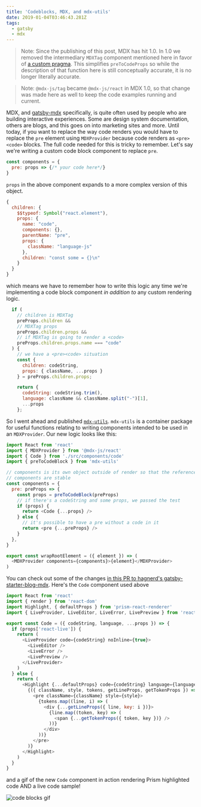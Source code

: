 ```yaml
---
title: 'Codeblocks, MDX, and mdx-utils'
date: 2019-01-04T03:46:43.281Z
tags:
  - gatsby
  - mdx
---
```


> Note: Since the publishing of this post, MDX has hit 1.0. In 1.0 we removed the intermediary `MDXTag` component mentioned here in favor of [a custom pragma](https://mdxjs.com/blog/custom-pragma/). This simplifies `preToCodeProps` so while the description of that function here is still conceptually accurate, it is no longer literally accurate.

> Note: `@mdx-js/tag` became `@mdx-js/react` in MDX 1.0, so that change was made here as well to keep the code examples running and current.

MDX, and [gatsby-mdx](https://github.com/ChristopherBiscardi/gatsby-mdx) specifically, is quite often used by people who are building interactive experiences. Some are design system documentation, others are blogs, and this goes on into marketing sites and more. Until today, if you want to replace the way code renders you would have to replace the `pre` element using `MDXProvider` because code renders as `<pre><code>` blocks. The full code needed for this is tricky to remember. Let's say we're writing a custom code block component to replace `pre`.

```js
const components = {
  pre: props => {/* your code here*/}
}
```

`props` in the above component expands to a more complex version of this object.

```js
{
  children: {
    $$typeof: Symbol("react.element"),
    props: {
      name: "code",
      components: {},
      parentName: "pre",
      props: {
        className: "language-js"
      },
      children: "const some = {}\n"
    }
  }
}
```

which means we have to remember how to write this logic any time we're implementing a code block component *in addition to* any custom rendering logic.

```js
  if (
    // children is MDXTag
    preProps.children &&
    // MDXTag props
    preProps.children.props &&
    // if MDXTag is going to render a <code>
    preProps.children.props.name === "code"
  ) {
    // we have a <pre><code> situation
    const {
      children: codeString,
      props: { className, ...props }
    } = preProps.children.props;

    return {
      codeString: codeString.trim(),
      language: className && className.split("-")[1],
      ...props
    };
```

So I went ahead and published [`mdx-utils`](https://github.com/ChristopherBiscardi/gatsby-mdx/tree/00769a1b72455f40843cd2f09ee34fd63b009fb2/packages/mdx-utils). `mdx-utils` is a container package for useful functions relating to writing components intended to be used in an `MDXProvider`. Our new logic looks like this:

```js
import React from 'react'
import { MDXProvider } from '@mdx-js/react'
import { Code } from './src/components/code'
import { preToCodeBlock } from 'mdx-utils'

// components is its own object outside of render so that the references to
// components are stable
const components = {
  pre: preProps => {
    const props = preToCodeBlock(preProps)
    // if there's a codeString and some props, we passed the test
    if (props) {
      return <Code {...props} />
    } else {
      // it's possible to have a pre without a code in it
      return <pre {...preProps} />
    }
  },
}

export const wrapRootElement = ({ element }) => (
  <MDXProvider components={components}>{element}</MDXProvider>
)
```

You can check out some of the changes [in this PR to hagnerd's gatsby-starter-blog-mdx](https://github.com/hagnerd/gatsby-starter-blog-mdx/pull/1). Here's the `Code` component used above

```js
import React from 'react'
import { render } from 'react-dom'
import Highlight, { defaultProps } from 'prism-react-renderer'
import { LiveProvider, LiveEditor, LiveError, LivePreview } from 'react-live'

export const Code = ({ codeString, language, ...props }) => {
  if (props['react-live']) {
    return (
      <LiveProvider code={codeString} noInline={true}>
        <LiveEditor />
        <LiveError />
        <LivePreview />
      </LiveProvider>
    )
  } else {
    return (
      <Highlight {...defaultProps} code={codeString} language={language}>
        {({ className, style, tokens, getLineProps, getTokenProps }) => (
          <pre className={className} style={style}>
            {tokens.map((line, i) => (
              <div {...getLineProps({ line, key: i })}>
                {line.map((token, key) => (
                  <span {...getTokenProps({ token, key })} />
                ))}
              </div>
            ))}
          </pre>
        )}
      </Highlight>
    )
  }
}
```

and a gif of the new `Code` component in action rendering Prism highlighted code AND a live code sample!

![code blocks gif](/img/precode.gif "code blocks showing features")
